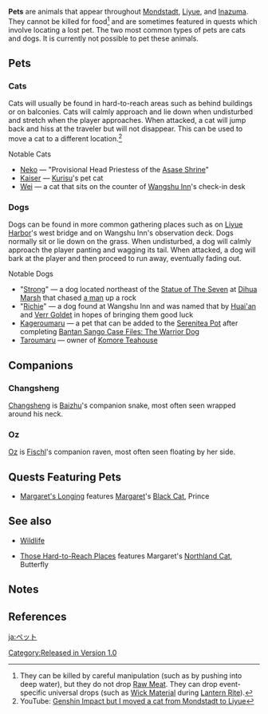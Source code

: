 '''Pets''' are animals that appear throughout [[Mondstadt]], [[Liyue]], and [[Inazuma]]. They cannot be killed for food<ref group="Note">They can be killed by careful manipulation (such as by pushing into deep water), but they do not drop [[Raw Meat]]. They can drop event-specific universal drops (such as [[Wick Material]] during [[Lantern Rite]]).</ref> and are sometimes featured in quests which involve locating a lost pet. The two most common types of pets are cats and dogs. It is currently not possible to pet these animals.

==Pets==
===Cats===
{{See also|Wildlife#Cats|l1=Wildlife § Cats|:Category:Cats|:Category:Cat NPCs}}
Cats will usually be found in hard-to-reach areas such as behind buildings or on balconies. Cats will calmly approach and lie down when undisturbed and stretch when the player approaches. When attacked, a cat will jump back and hiss at the traveler but will not disappear. This can be used to move a cat to a different location.<ref>YouTube: [https://youtu.be/iHNKy9UV2tw Genshin Impact but I moved a cat from Mondstadt to Liyue]</ref>

;Notable Cats
*[[Neko]] &mdash; "Provisional Head Priestess of the [[Asase Shrine]]"
*[[Kaiser]] &mdash; [[Kurisu]]'s pet cat
*[[Wei (Cat)|Wei]] &mdash; a cat that sits on the counter of [[Wangshu Inn]]'s check-in desk

===Dogs===
{{See also|Wildlife#Dogs|l1=Wildlife § Dogs|:Category:Dog NPCs}}
Dogs can be found in more common gathering places such as on [[Liyue Harbor]]'s west bridge and on Wangshu Inn's observation deck. Dogs normally sit or lie down on the grass. When undisturbed, a dog will calmly approach the player panting and wagging its tail. When attacked, a dog will bark at the player and then proceed to run away, eventually fading out.

;Notable Dogs
*"[[Strong]]" &mdash; a dog located northeast of the [[Statue of The Seven]] at [[Dihua Marsh]] that chased [[Hui|a man]] up a rock
*"[[Richie]]" &mdash; a dog found at Wangshu Inn and was named that by [[Huai'an]] and [[Verr Goldet]] in hopes of bringing them good luck
* [[Kageroumaru]] &mdash; a pet that can be added to the [[Serenitea Pot]] after completing [[Bantan Sango Case Files: The Warrior Dog]]
*[[Taroumaru]] &mdash; owner of [[Komore Teahouse]]

==Companions==
===Changsheng===
[[Changsheng]] is [[Baizhu]]'s companion snake, most often seen wrapped around his neck.

===Oz===
[[Oz]] is [[Fischl]]'s companion raven, most often seen floating by her side.

==Quests Featuring Pets==
*[[Margaret's Longing]] features [[Margaret]]'s [[Black Cat]], Prince

==See also==
*[[Wildlife]]

*[[Those Hard-to-Reach Places]] features Margaret's [[Northland Cat]], Butterfly

==Notes==
{{Reflist|note=1}}

==References==
{{Reflist}}

[[Category:Released in Version 1.0]]

[[ja:ペット]]